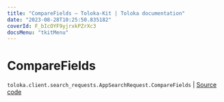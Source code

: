 ```yaml
---
title: "CompareFields — Toloka-Kit | Toloka documentation"
date: "2023-08-28T10:25:50.835182"
coverId: F_bIcOYF9yjrxkPZrXc3
docsMenu: "tkitMenu"
---
```


# CompareFields

`toloka.client.search_requests.AppSearchRequest.CompareFields` | [Source code](https://github.com/Toloka/toloka-kit/blob/v1.2.1/src/client/search_requests.py#L1045)
